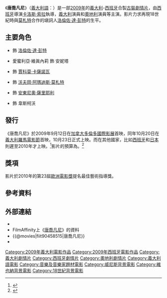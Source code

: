 {{Infobox film
| name     = 唐喬凡尼
| original_name  = {{lang|it|''Io, Don Giovanni''}}
| image    = Io, Don Giovanni 2009 (TW film poster).JPG
| caption  = 電影海報
| director = [[卡洛斯·索拉|卡洛斯·索拉]]
| producer = 
| writer   = 
| starring = {{tsl|en|Tobias Moretti|多俾亞斯·莫瑞提}}<br />{{tsl|en|Lorenzo Balducci|羅倫佐·波度奇}}<br />{{tsl|en|Lino Guanciale|李諾·關西耶里}}<br />愛蜜利亞·維眞內莉
| cinematography = [[維托里奧·斯托拉羅|維托里奧·斯托拉羅]]
| music    = 
| country  = {{ITA}}<br />{{ESP}}<br />{{AUT}}
| language = [[義大利語|義大利語]]
| runtime  = 127分鐘
| released = {{flagicon|CAN}} 2009年9月12日 {{small|([[多倫多國際影展|多倫多國際影展]])}}<br />{{flagicon|ITA}} 2009年10月23日<br />{{flagicon|ESP}} 2010年6月25日<br />{{flagicon|ROC}} 2011年2月2日
| budget   = {{USD|10,000,000}}
| tw_name = 唐喬凡尼
}}
{{Portal box|電影|義大利|西班牙}}

《'''唐喬凡尼'''》（[[義大利語|義大利語]]：{{lang|it|''Io, Don Giovanni''}}）是一部[[2009年電影|2009年]]的[[義大利電影|義大利]]-[[西班牙電影|西班牙]]合製[[古裝劇|古裝]][[劇情片|劇情片]]，由[[西班牙人|西班牙]]導演[[卡洛斯·索拉|卡洛斯·索拉]]執導，[[義大利人|義大利]]演員{{tsl|en|Lorenzo Balducci|羅倫佐·波度奇}}和[[奧地利人|奧地利]]演員{{tsl|en|Tobias Moretti|多俾亞斯·莫瑞提}}等主演。影片力求再現18世紀時與[[莫札特|莫札特]]合作的塡詞人[[洛倫佐·達·彭特|洛倫佐·達·彭特]]的生平。

== 主要角色 ==
* {{tsl|en|Lorenzo Balducci|羅倫佐·波度奇}} 飾 [[洛倫佐·達·彭特|洛倫佐·達·彭特]]
* 愛蜜利亞·維眞內莉 飾 安妮塔
* {{tsl|en|Tobias Moretti|多俾亞斯·莫瑞提}} 飾 [[賈科莫·卡薩諾瓦|賈科莫·卡薩諾瓦]]
* {{tsl|en|Lino Guanciale|李諾·關西耶里}} 飾 [[沃夫岡·阿瑪迪斯·莫札特|沃夫岡·阿瑪迪斯·莫札特]]
* {{tsl|en|Ennio Fantastichini|顏尼歐·范塔士蒂契尼}} 飾 [[安東尼奧·薩里耶利|安東尼奧·薩里耶利]]
* {{tsl|en|Francesco Barilli|法蘭西斯柯·巴里利}} 飾 韋斯柯沃

== 發行 ==
《唐喬凡尼》於2009年9月12日在[[加拿大|加拿大]][[多倫多國際影展|多倫多國際影展]]首映，同年10月20日在[[義大利|義大利]][[羅馬電影節|羅馬電影節]]首映，10月23日正式上映。而在其他國家，比如[[西班牙|西班牙]]和[[日本|日本]]則遲至2010年才上映。<ref>{{Cite web |url=http://www.imdb.es/title/tt0458515/releaseinfo |title=Fechas de estreno de ''Io, Don Giovanni'' |access-date=2016-12-26 |archive-url=https://web.archive.org/web/20101225151938/http://www.imdb.es/title/tt0458515/releaseinfo |archive-date=2010-12-25 |dead-url=yes }}</ref>影片的預算為{{USD|1千萬}}。<ref>{{Cite web |url=http://www.imdb.com/title/tt0458515/business |title=Presupuesto de ''Io, Don Giovanni'' por IMDb |accessdate=2016-12-26 |archive-date=2016-03-22 |archive-url=https://web.archive.org/web/20160322010123/http://www.imdb.com/title/tt0458515/business |dead-url=no }}</ref>

== 獎項 ==
影片於2010年的第23屆[[歐洲電影獎|歐洲電影獎]]提名最佳藝術指導獎。

== 參考資料 ==
{{reflist}}

== 外部連結 ==
* {{IMDb title|0458515|唐喬凡尼}}
* FilmAffinity上《[http://www.filmaffinity.com/es/film716160.html 唐喬凡尼]{{Wayback|url=http://www.filmaffinity.com/es/film716160.html |date=20170114105529 }}》的資料 {{es}}
* {{@movies|fiit90458515|唐喬凡尼}}
* {{yahoomovie id|3763|唐喬凡尼}}

[[Category:2009年義大利電影作品|Category:2009年義大利電影作品]]
[[Category:2009年西班牙電影作品|Category:2009年西班牙電影作品]]
[[Category:義大利劇情片|Category:義大利劇情片]]
[[Category:西班牙劇情片|Category:西班牙劇情片]]
[[Category:奧地利劇情片|Category:奧地利劇情片]]
[[Category:義大利語電影|Category:義大利語電影]]
[[Category:音樂及音樂家題材電影|Category:音樂及音樂家題材電影]]
[[Category:威尼斯背景電影|Category:威尼斯背景電影]]
[[Category:維也納背景電影|Category:維也納背景電影]]
[[Category:18世紀背景電影|Category:18世紀背景電影]]